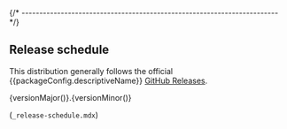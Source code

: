 

{/* ------------------------------------------------------------------------ */}

## Release schedule

This distribution generally follows the official
{{packageConfig.descriptiveName}} [GitHub Releases](TODO).

{versionMajor()}.{versionMinor()}

(`_release-schedule.mdx`)
